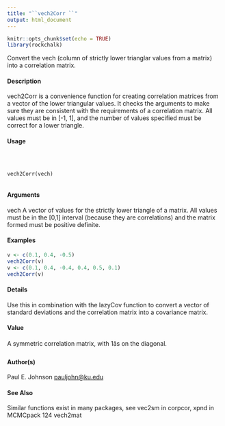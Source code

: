 ```yaml
---
title: "``vech2Corr ``"
output: html_document
---
```

  
```r
knitr::opts_chunk$set(echo = TRUE)
library(rockchalk)
```

Convert the vech (column of strictly lower trianglar values from a matrix)
into a correlation matrix.

#### Description

vech2Corr is a convenience function for creating correlation matrices from a vector of the lower
triangular values. It checks the arguments  to make sure they are consistent with the requirements
of a correlation matrix. All values must be in [-1, 1], and the number of values specified must be
correct for a lower triangle.

#### Usage
<pre><code>


vech2Corr(vech)

</code></pre>
#### Arguments

vech A vector of values for the strictly lower triangle of a matrix. All values must be in the [0,1] interval (because they are correlations) and the matrix formed must be positive definite.


#### Examples
```r


v <- c(0.1, 0.4, -0.5)
vech2Corr(v)
v <- c(0.1, 0.4, -0.4, 0.4, 0.5, 0.1)
vech2Corr(v)

```

#### Details

Use this in combination with the lazyCov function to convert a vector of standard deviations and the correlation matrix into a covariance matrix.

#### Value
A symmetric correlation matrix, with 1âs on the diagonal.

#### Author(s)
Paul E. Johnson <pauljohn@ku.edu>

#### See Also
Similar functions exist in many packages, see vec2sm in corpcor, xpnd in MCMCpack
124 vech2mat
